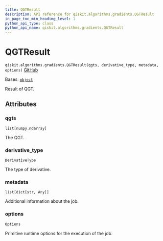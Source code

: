 ```yaml
---
title: QGTResult
description: API reference for qiskit.algorithms.gradients.QGTResult
in_page_toc_min_heading_level: 1
python_api_type: class
python_api_name: qiskit.algorithms.gradients.QGTResult
---
```


# QGTResult

<span id="qiskit.algorithms.gradients.QGTResult" />

`qiskit.algorithms.gradients.QGTResult(qgts, derivative_type, metadata, options)` [GitHub](https://github.com/qiskit/qiskit/tree/stable/0.45/qiskit/algorithms/gradients/base/qgt_result.py "view source code")

Bases: [`object`](https://docs.python.org/3/library/functions.html#object "(in Python v3.12)")

Result of QGT.

## Attributes

<span id="qiskit.algorithms.gradients.QGTResult.qgts" />

### qgts

`list[numpy.ndarray]`

The QGT.

<span id="qiskit.algorithms.gradients.QGTResult.derivative_type" />

### derivative\_type

`DerivativeType`

The type of derivative.

<span id="qiskit.algorithms.gradients.QGTResult.metadata" />

### metadata

`list[dict[str, Any]]`

Additional information about the job.

<span id="qiskit.algorithms.gradients.QGTResult.options" />

### options

`Options`

Primitive runtime options for the execution of the job.

